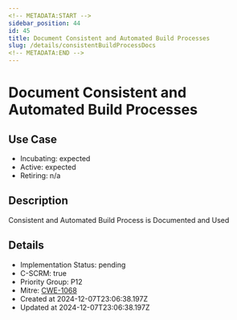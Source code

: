 ```yaml
---
<!-- METADATA:START -->
sidebar_position: 44
id: 45
title: Document Consistent and Automated Build Processes
slug: /details/consistentBuildProcessDocs
<!-- METADATA:END -->
---
```


<!-- TITLE:START -->
# Document Consistent and Automated Build Processes
<!-- TITLE:END -->

## Use Case
<!-- LEVELS:START -->
- Incubating: expected
- Active: expected
- Retiring: n/a
<!-- LEVELS:END -->

<!-- DESCRIPTION:START -->
## Description
Consistent and Automated Build Process is Documented and Used
<!-- DESCRIPTION:END -->

<!-- DETAILS:START -->
## Details
- Implementation Status: pending
- C-SCRM: true
- Priority Group: P12
- Mitre: [CWE-1068](https://cwe.mitre.org/data/definitions/1068.html)
- Created at 2024-12-07T23:06:38.197Z
- Updated at 2024-12-07T23:06:38.197Z
<!-- DETAILS:END -->
